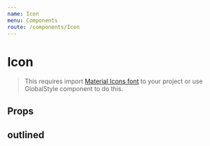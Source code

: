 ```yaml
---
name: Icon
menu: Components
route: /components/Icon
---
```



# Icon

> This requires import [Material Icons font](https://google.github.io/material-design-icons/#icon-font-for-the-web) to your project or use GlobalStyle component to do this.

<Playground>
    <div style={{ fontSize: 50 }}>
        <Icon icon="sports_esports" />
    </div>
</Playground>

## Props

<Props of={Icon} />

## outlined

<Playground>
    <div style={{ fontSize: 50 }}>
        <Icon icon="sports_esports" outlined />
    </div>
</Playground>